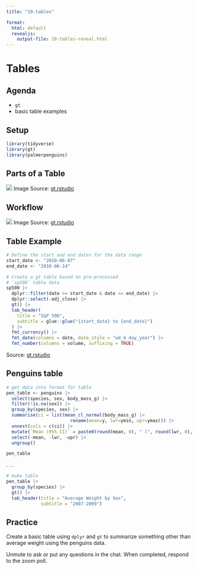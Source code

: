 ```yaml
---
title: "10-tables"

format:
  html: default
  revealjs:
    output-file: 10-tables-reveal.html
---
```


# Tables {background-color="#e4282e"}

## Agenda

- `gt`
- basic table examples

## Setup 

```r
library(tidyverse)
library(gt)
library(palmerpenguins)
```

## Parts of a Table

![](images/gt_parts_of_a_table.svg)
Image Source: [gt.rstudio](https://gt.rstudio.com/)

## Workflow

![](images/gt_workflow_diagram.svg)
Image Source: [gt.rstudio](https://gt.rstudio.com/)

## Table Example

```r
# Define the start and end dates for the data range
start_date <- "2010-06-07"
end_date <- "2010-06-14"

# Create a gt table based on pre-processed
# `sp500` table data
sp500 |>
  dplyr::filter(date >= start_date & date <= end_date) |>
  dplyr::select(-adj_close) |>
  gt() |>
  tab_header(
    title = "S&P 500",
    subtitle = glue::glue("{start_date} to {end_date}")
  ) |>
  fmt_currency() |>
  fmt_date(columns = date, date_style = "wd_m_day_year") |>
  fmt_number(columns = volume, suffixing = TRUE)
```

Source: [gt.rstudio](https://gt.rstudio.com/)

## Penguins table

```r
# get data into format for table
pen_table <- penguins |> 
  select(species, sex, body_mass_g) |>
  filter(!is.na(sex)) |>
  group_by(species, sex) |>
  summarise(ci = list(mean_cl_normal(body_mass_g) |>
                        rename(mean=y, lwr=ymin, upr=ymax))) |> 
  unnest(cols = c(ci)) |>
  mutate(`Mean (95% CI)` = paste0(round(mean, 0), " (", round(lwr, 0), ", ",  round(upr, 0), ")")) |>
  select(-mean, -lwr, -upr) |> 
  ungroup()

pen_table
```

. . . 

```r
# make table
pen_table |> 
  group_by(species) |>
  gt() |> 
  tab_header(title = "Average Weight by Sex",
             subtitle = "2007-2009")
```


## Practice

Create a basic table using `dplyr` and `gt` to summarize something other than average weight using the penguins data.

::: aside
Unmute to ask or put any questions in the chat. When completed, respond to the zoom poll.
:::
